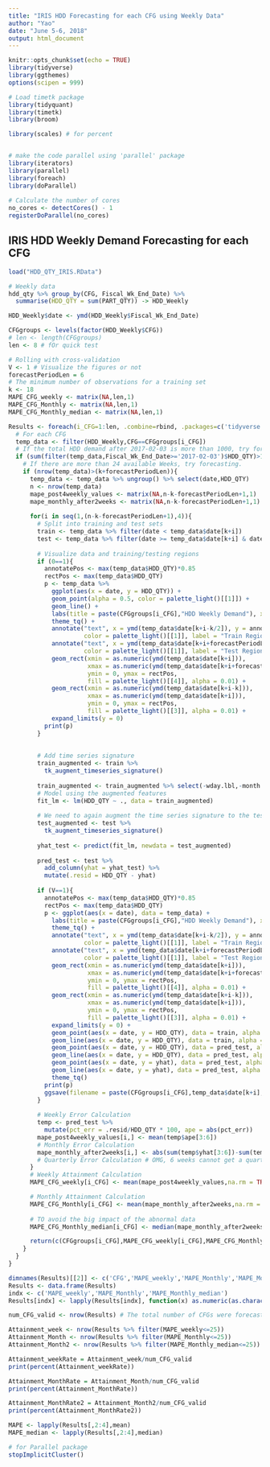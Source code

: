 ```yaml
---
title: "IRIS HDD Forecasting for each CFG using Weekly Data"
author: "Yao"
date: "June 5-6, 2018"
output: html_document
---
```


```r
knitr::opts_chunk$set(echo = TRUE)
library(tidyverse)
library(ggthemes)
options(scipen = 999)

# Load timetk package
library(tidyquant)
library(timetk)
library(broom)

library(scales) # for percent


# make the code parallel using 'parallel' package
library(iterators)
library(parallel)
library(foreach)
library(doParallel)
 
# Calculate the number of cores
no_cores <- detectCores() - 1
registerDoParallel(no_cores)
```

## IRIS HDD Weekly Demand Forecasting for each CFG

```r
load("HDD_QTY_IRIS.RData")

# Weekly data
hdd_qty %>% group_by(CFG, Fiscal_Wk_End_Date) %>%
  summarise(HDD_QTY = sum(PART_QTY)) -> HDD_Weekly
```


```r
HDD_Weekly$date <- ymd(HDD_Weekly$Fiscal_Wk_End_Date)

CFGgroups <- levels(factor(HDD_Weekly$CFG))
# len <- length(CFGgroups)
len <- 8 # fOr quick test

# Rolling with cross-validation
V <- 1 # Visualize the figures or not
forecastPeriodLen = 6
# The minimum number of observations for a training set
k <- 18 
MAPE_CFG_weekly <- matrix(NA,len,1)
MAPE_CFG_Monthly <- matrix(NA,len,1)
MAPE_CFG_Monthly_median <- matrix(NA,len,1)

Results <- foreach(i_CFG=1:len, .combine=rbind, .packages=c('tidyverse','timetk','tidyquant','broom','ggthemes')) %dopar% {
  # For each CFG
  temp_data <- filter(HDD_Weekly,CFG==CFGgroups[i_CFG]) 
  # If the total HDD demand after 2017-02-03 is more than 1000, try forecasting.
  if (sum(filter(temp_data,Fiscal_Wk_End_Date>='2017-02-03')$HDD_QTY)>1000){
    # If there are more than 24 available Weeks, try forecasting.
    if (nrow(temp_data)>(k+forecastPeriodLen)){
      temp_data <- temp_data %>% ungroup() %>% select(date,HDD_QTY)
      n <- nrow(temp_data)
      mape_post4weekly_values <- matrix(NA,n-k-forecastPeriodLen+1,1)
      mape_monthly_after2weeks <- matrix(NA,n-k-forecastPeriodLen+1,1)
      
      for(i in seq(1,(n-k-forecastPeriodLen+1),4)){
        # Split into training and test sets
        train <- temp_data %>% filter(date < temp_data$date[k+i])
        test <- temp_data %>% filter(date >= temp_data$date[k+i] & date <= temp_data$date[k+i+forecastPeriodLen-1])
        
        # Visualize data and training/testing regions
        if (0==1){
          annotatePos <- max(temp_data$HDD_QTY)*0.85
          rectPos <- max(temp_data$HDD_QTY)
          p <- temp_data %>%
            ggplot(aes(x = date, y = HDD_QTY)) +
            geom_point(alpha = 0.5, color = palette_light()[[1]]) +
            geom_line() +
            labs(title = paste(CFGgroups[i_CFG],"HDD Weekly Demand"), x = "Fiscal Week End Date",y='Weekly Demand') +
            theme_tq() +
            annotate("text", x = ymd(temp_data$date[k+i-k/2]), y = annotatePos,
                     color = palette_light()[[1]], label = "Train Region") +
            annotate("text", x = ymd(temp_data$date[k+i+forecastPeriodLen/2]), y = annotatePos*0.85,
                     color = palette_light()[[1]], label = "Test Region") +
            geom_rect(xmin = as.numeric(ymd(temp_data$date[k+i])),
                      xmax = as.numeric(ymd(temp_data$date[k+i+forecastPeriodLen])),
                      ymin = 0, ymax = rectPos,
                      fill = palette_light()[[4]], alpha = 0.01) + 
            geom_rect(xmin = as.numeric(ymd(temp_data$date[k+i-k])),
                      xmax = as.numeric(ymd(temp_data$date[k+i])),
                      ymin = 0, ymax = rectPos,
                      fill = palette_light()[[3]], alpha = 0.01) + 
            expand_limits(y = 0)
          print(p)
        }
        
        
        # Add time series signature
        train_augmented <- train %>%
          tk_augment_timeseries_signature()
        
        train_augmented <- train_augmented %>% select(-wday.lbl,-month.lbl) # maunually drop unvalid variables
        # Model using the augmented features
        fit_lm <- lm(HDD_QTY ~ ., data = train_augmented)
        
        # We need to again augment the time series signature to the test set.
        test_augmented <- test %>%
          tk_augment_timeseries_signature()
        
        yhat_test <- predict(fit_lm, newdata = test_augmented)
        
        pred_test <- test %>%
          add_column(yhat = yhat_test) %>%
          mutate(.resid = HDD_QTY - yhat)
        
        if (V==1){
          annotatePos <- max(temp_data$HDD_QTY)*0.85
          rectPos <- max(temp_data$HDD_QTY)
          p <- ggplot(aes(x = date), data = temp_data) +
            labs(title = paste(CFGgroups[i_CFG],"HDD Weekly Demand"), x = "Fiscal Week End Date",y='Weekly Demand') +
            theme_tq() +
            annotate("text", x = ymd(temp_data$date[k+i-k/2]), y = annotatePos,
                     color = palette_light()[[1]], label = "Train Region") +
            annotate("text", x = ymd(temp_data$date[k+i+forecastPeriodLen/2]), y = annotatePos*0.85,
                     color = palette_light()[[1]], label = "Test Region") +
            geom_rect(xmin = as.numeric(ymd(temp_data$date[k+i])),
                      xmax = as.numeric(ymd(temp_data$date[k+i+forecastPeriodLen])),
                      ymin = 0, ymax = rectPos,
                      fill = palette_light()[[4]], alpha = 0.01) + 
            geom_rect(xmin = as.numeric(ymd(temp_data$date[k+i-k])),
                      xmax = as.numeric(ymd(temp_data$date[k+i])),
                      ymin = 0, ymax = rectPos,
                      fill = palette_light()[[3]], alpha = 0.01) + 
            expand_limits(y = 0) +
            geom_point(aes(x = date, y = HDD_QTY), data = train, alpha = 0.5, color = palette_light()[[1]]) + 
            geom_line(aes(x = date, y = HDD_QTY), data = train, alpha = 0.5, color = palette_light()[[1]]) +
            geom_point(aes(x = date, y = HDD_QTY), data = pred_test, alpha = 0.5, color = palette_light()[[1]]) + 
            geom_line(aes(x = date, y = HDD_QTY), data = pred_test, alpha = 0.5, color = palette_light()[[1]]) +
            geom_point(aes(x = date, y = yhat), data = pred_test, alpha = 0.5, color = palette_light()[[2]]) + 
            geom_line(aes(x = date, y = yhat), data = pred_test, alpha = 0.5, color = palette_light()[[2]]) +
            theme_tq() 
          print(p)
          ggsave(filename = paste(CFGgroups[i_CFG],temp_data$date[k+i],".png"), p, width=10)
        }
        
        # Weekly Error Calculation
        temp <- pred_test %>%
          mutate(pct_err = .resid/HDD_QTY * 100, ape = abs(pct_err))
        mape_post4weekly_values[i,] <- mean(temp$ape[3:6])
        # Monthly Error Calculation
        mape_monthly_after2weeks[i,] <- abs(sum(temp$yhat[3:6])-sum(temp$HDD_QTY[3:6]))/sum(temp$HDD_QTY[3:6]) * 100
        # Quarterly Error Calculation # OMG, 6 weeks cannot get a quarter result.
      }
      # Weekly Attainment Calculation
      MAPE_CFG_weekly[i_CFG] <- mean(mape_post4weekly_values,na.rm = TRUE)

      # Monthly Attainment Calculation 
      MAPE_CFG_Monthly[i_CFG] <- mean(mape_monthly_after2weeks,na.rm = TRUE)
      
      # TO avoid the big impact of the abnormal data
      MAPE_CFG_Monthly_median[i_CFG] <- median(mape_monthly_after2weeks,na.rm = TRUE)

      return(c(CFGgroups[i_CFG],MAPE_CFG_weekly[i_CFG],MAPE_CFG_Monthly[i_CFG],MAPE_CFG_Monthly_median[i_CFG]))
    }
  }
}

dimnames(Results)[[2]] <- c('CFG','MAPE_weekly','MAPE_Monthly','MAPE_Monthly_median')
Results <- data.frame(Results)
indx <- c('MAPE_weekly','MAPE_Monthly','MAPE_Monthly_median')
Results[indx] <- lapply(Results[indx], function(x) as.numeric(as.character(x)))

num_CFG_valid <- nrow(Results) # The total number of CFGs were forecasted.

Attainment_week <- nrow(Results %>% filter(MAPE_weekly<=25))
Attainment_Month <- nrow(Results %>% filter(MAPE_Monthly<=25))
Attainment_Month2 <- nrow(Results %>% filter(MAPE_Monthly_median<=25))

Attainment_weekRate = Attainment_week/num_CFG_valid
print(percent(Attainment_weekRate))

Attainment_MonthRate = Attainment_Month/num_CFG_valid
print(percent(Attainment_MonthRate))

Attainment_MonthRate2 = Attainment_Month2/num_CFG_valid
print(percent(Attainment_MonthRate2))

MAPE <- lapply(Results[,2:4],mean)
MAPE_median <- lapply(Results[,2:4],median)

```

```r
# for Parallel package
stopImplicitCluster()
```


